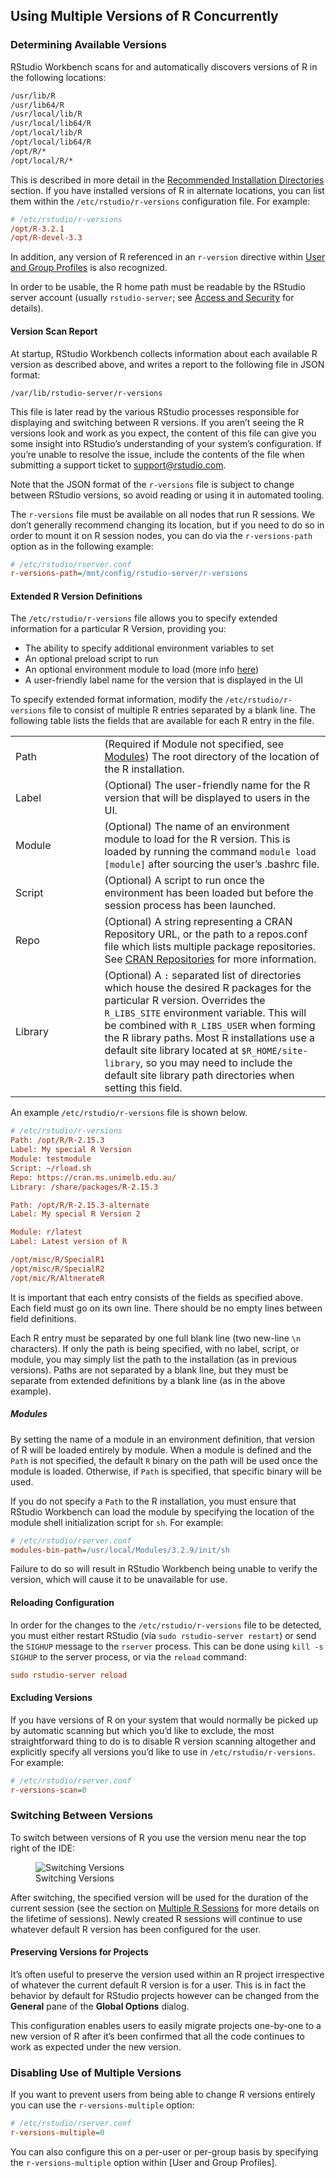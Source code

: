 ## Using Multiple Versions of R Concurrently

### Determining Available Versions

RStudio Workbench scans for and automatically discovers versions of R in the following locations:

```bash
/usr/lib/R
/usr/lib64/R
/usr/local/lib/R
/usr/local/lib64/R
/opt/local/lib/R
/opt/local/lib64/R
/opt/R/*
/opt/local/R/*
```

This is described in more detail in the [Recommended Installation Directories](installing_r.qmd#recommended-installation-directories) section. If you have installed versions of R in alternate locations, you can list them within the `/etc/rstudio/r-versions` configuration file. For example:

```ini
# /etc/rstudio/r-versions
/opt/R-3.2.1
/opt/R-devel-3.3
```

In addition, any version of R referenced in an `r-version` directive within [User and Group Profiles](../r_sessions/user_and_group_profiles.qmd) is also recognized.

In order to be usable, the R home path must be readable by the RStudio server account (usually `rstudio-server`; see [Access and Security](../access_and_security/access_and_security.qmd) for details).

#### Version Scan Report

At startup, RStudio Workbench collects information about each available R version as described above, and writes a report to the following file in JSON format:

```
/var/lib/rstudio-server/r-versions
```

This file is later read by the various RStudio processes responsible for displaying and switching between R versions.  If you aren't seeing the R versions look and work as you expect, the content of this file can give you some insight into RStudio's understanding of your system's configuration. If you're unable to resolve the issue, include the contents of the file when submitting a support ticket to <support@rstudio.com>.

Note that the JSON format of the `r-versions` file is subject to change between RStudio versions, so avoid reading or using it in automated tooling.

The `r-versions` file must be available on all nodes that run R sessions. We don't generally recommend changing its location, but if you need to do so in order to mount it on R session nodes, you can do via the `r-versions-path` option as in the following example:

```ini
# /etc/rstudio/rserver.conf
r-versions-path=/mnt/config/rstudio-server/r-versions
```

#### Extended R Version Definitions

The `/etc/rstudio/r-versions` file allows you to specify extended information
for a particular R Version, providing you:

- The ability to specify additional environment variables to set
- An optional preload script to run
- An optional environment module to load (more info [here](https://en.wikipedia.org/wiki/Environment_Modules_(software)))
- A user-friendly label name for the version that is displayed in the UI

To specify extended format information, modify the `/etc/rstudio/r-versions` file to consist of multiple R entries separated by a blank line. The following table lists the fields that are available for each R entry in the file.

|                      |                                                    |
| -------------------- | -------------------------------------------------- |
| Path                 | (Required if Module not specified, see [Modules]) The root directory of the location of the R installation. |
| Label                | (Optional) The user-friendly name for the R version that will be displayed to users in the UI. |
| Module               | (Optional) The name of an environment module to load for the R version. This is loaded by running the command `module load [module]` after sourcing the user's .bashrc file. |
| Script               | (Optional) A script to run once the environment has been loaded but before the session process has been launched. |
| Repo                 | (Optional) A string representing a CRAN Repository URL, or the path to a repos.conf file which lists multiple package repositories. See [CRAN Repositories](../r_sessions/package_installation.qmd#cran-repositories) for more information. |
| Library              | (Optional) A `:` separated list of directories which house the desired R packages for the particular R version. Overrides the `R_LIBS_SITE` environment variable. This will be combined with `R_LIBS_USER` when forming the R library paths. Most R installations use a default site library located at `$R_HOME/site-library`, so you may need to include the default site library path directories when setting this field. |

An example `/etc/rstudio/r-versions` file is shown below.

```ini
# /etc/rstudio/r-versions
Path: /opt/R/R-2.15.3
Label: My special R Version
Module: testmodule
Script: ~/rload.sh
Repo: https://cran.ms.unimelb.edu.au/
Library: /share/packages/R-2.15.3

Path: /opt/R/R-2.15.3-alternate
Label: My special R Version 2

Module: r/latest
Label: Latest version of R

/opt/misc/R/SpecialR1
/opt/misc/R/SpecialR2
/opt/mic/R/AltnerateR
```

It is important that each entry consists of the fields as specified above. Each field must go on its own line. There should be no empty lines between field definitions. 

Each R entry must be separated by one full blank line (two new-line `\n` characters). If only the path is being specified, with no label, script, or module, you may simply list the path to the installation (as in previous versions). Paths are not separated by a blank line, but they must be separate from extended definitions by a blank line (as in the above example).

##### Modules

By setting the name of a module in an environment definition, that version of R will be loaded entirely by module. When a module is defined and the `Path` is not specified, the default `R` binary on the path will be used once the module is loaded. Otherwise, if `Path` is specified, that specific binary will be used.

If you do not specify a `Path` to the R installation, you must ensure that RStudio Workbench can load the module by specifying the location of the module shell initialization script for `sh`. For example:

```ini
# /etc/rstudio/rserver.conf
modules-bin-path=/usr/local/Modules/3.2.9/init/sh
```

Failure to do so will result in RStudio Workbench being unable to verify the version, which will cause it to be unavailable for use.

#### Reloading Configuration

In order for the changes to the `/etc/rstudio/r-versions` file to be detected, you must either restart RStudio (via `sudo rstudio-server restart`) or send the `SIGHUP` message to the `rserver` process. This can be done using `kill -s SIGHUP` to the server process, or via the `reload` command:


```ini
sudo rstudio-server reload
```

#### Excluding Versions

If you have versions of R on your system that would normally be picked up by automatic scanning but which you'd like to exclude, the most straightforward thing to do is to disable R version scanning altogether and explicitly specify all versions you'd like to use in `/etc/rstudio/r-versions`. For example:

```ini
# /etc/rstudio/rserver.conf
r-versions-scan=0
```

### Switching Between Versions

To switch between versions of R you use the version menu near the top right of the IDE:

![Switching Versions](../images/SwitchVersions.png)

After switching, the specified version will be used for the duration of the current session (see the section on [Multiple R Sessions](../r_sessions/multiple_r_sessions.html) for more details on the lifetime of sessions). Newly created R sessions will continue to use whatever default R version has been configured for the user.

#### Preserving Versions for Projects

It's often useful to preserve the version used within an R project irrespective of whatever the current default R version is for a user. This is in fact the behavior by default for RStudio projects however can be changed from the **General** pane of the **Global Options** dialog.

This configuration enables users to easily migrate projects one-by-one to a new version of R after it's been confirmed that all the code continues to work as expected under the new version.

### Disabling Use of Multiple Versions

If you want to prevent users from being able to change R versions entirely you can use the `r-versions-multiple` option:

```ini
# /etc/rstudio/rserver.conf
r-versions-multiple=0
```

You can also configure this on a per-user or per-group basis by specifying the `r-versions-multiple` option within [User and Group Profiles].

